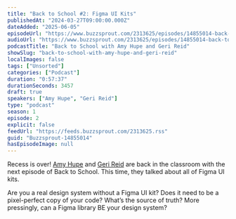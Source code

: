 ```yaml
---
title: "Back to School #2: Figma UI Kits"
publishedAt: "2024-03-27T09:00:00.000Z"
dateAdded: "2025-06-05"
episodeUrl: "https://www.buzzsprout.com/2313625/episodes/14855014-back-to-school-2-figma-ui-kits.mp3"
audioUrl: "https://www.buzzsprout.com/2313625/episodes/14855014-back-to-school-2-figma-ui-kits.mp3"
podcastTitle: "Back to School with Amy Hupe and Geri Reid"
showSlug: "back-to-school-with-amy-hupe-and-geri-reid"
localImages: false
tags: ["Unsorted"]
categories: ["Podcast"]
duration: "0:57:37"
durationSeconds: 3457
draft: true
speakers: ["Amy Hupe", "Geri Reid"]
type: "podcast"
season: 1
episode: 2
explicit: false
feedUrl: "https://feeds.buzzsprout.com/2313625.rss"
guid: "Buzzsprout-14855014"
hasEpisodeImage: null
---
```

Recess is over! [Amy Hupe](https://twitter.com/Amy_Hupe) and [Geri Reid](https://twitter.com/gerireid) are back in the classroom with the next episode of Back to School. This time, they talked about all of Figma UI kits.

Are you a real design system without a Figma UI kit? Does it need to be a pixel-perfect copy of your code? What’s the source of truth? More pressingly, can a Figma library BE your design system?
